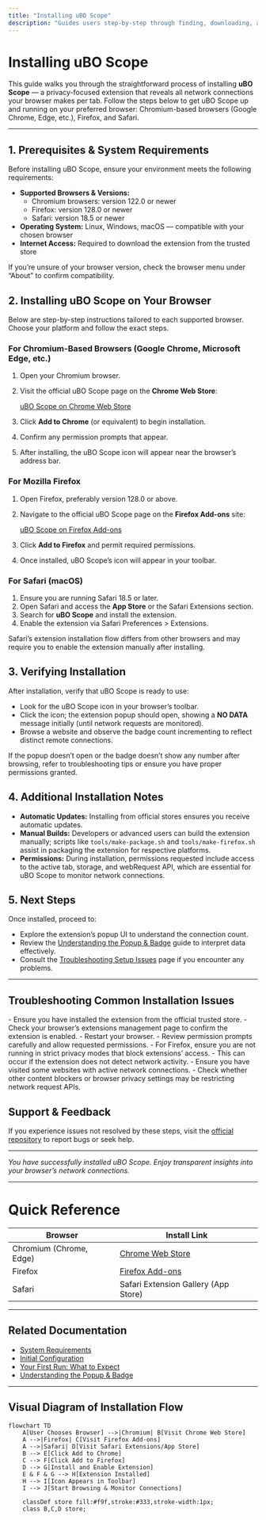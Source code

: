 ```yaml
---
title: "Installing uBO Scope"
description: "Guides users step-by-step through finding, downloading, and installing uBO Scope for their preferred browser (Chromium, Firefox, Safari). Provides direct links to trusted extension stores and highlights any nuances per platform."
---
```


# Installing uBO Scope

This guide walks you through the straightforward process of installing **uBO Scope** — a privacy-focused extension that reveals all network connections your browser makes per tab. Follow the steps below to get uBO Scope up and running on your preferred browser: Chromium-based browsers (Google Chrome, Edge, etc.), Firefox, and Safari.

---

## 1. Prerequisites & System Requirements

Before installing uBO Scope, ensure your environment meets the following requirements:

- **Supported Browsers & Versions:**
  - Chromium browsers: version 122.0 or newer
  - Firefox: version 128.0 or newer
  - Safari: version 18.5 or newer
- **Operating System:** Linux, Windows, macOS — compatible with your chosen browser
- **Internet Access:** Required to download the extension from the trusted store

<Tip>
If you’re unsure of your browser version, check the browser menu under “About” to confirm compatibility.
</Tip>

## 2. Installing uBO Scope on Your Browser

Below are step-by-step instructions tailored to each supported browser. Choose your platform and follow the exact steps.

### For Chromium-Based Browsers (Google Chrome, Microsoft Edge, etc.)

1. Open your Chromium browser.
2. Visit the official uBO Scope page on the **Chrome Web Store**:

   [uBO Scope on Chrome Web Store](https://chromewebstore.google.com/detail/ubo-scope/bbdpgcaljkaaigfcomhidmneffjjjfgp)

3. Click **Add to Chrome** (or equivalent) to begin installation.
4. Confirm any permission prompts that appear.
5. After installing, the uBO Scope icon will appear near the browser’s address bar.

### For Mozilla Firefox

1. Open Firefox, preferably version 128.0 or above.
2. Navigate to the official uBO Scope page on the **Firefox Add-ons** site:

   [uBO Scope on Firefox Add-ons](https://addons.mozilla.org/firefox/addon/ubo-scope/)

3. Click **Add to Firefox** and permit required permissions.
4. Once installed, uBO Scope’s icon will appear in your toolbar.

### For Safari (macOS)

1. Ensure you are running Safari 18.5 or later.
2. Open Safari and access the **App Store** or the Safari Extensions section.
3. Search for **uBO Scope** and install the extension.
4. Enable the extension via Safari Preferences > Extensions.

<Warning>
Safari’s extension installation flow differs from other browsers and may require you to enable the extension manually after installing.
</Warning>

## 3. Verifying Installation

After installation, verify that uBO Scope is ready to use:

- Look for the uBO Scope icon in your browser’s toolbar.
- Click the icon; the extension popup should open, showing a **NO DATA** message initially (until network requests are monitored).
- Browse a website and observe the badge count incrementing to reflect distinct remote connections.

<Check>
If the popup doesn’t open or the badge doesn’t show any number after browsing, refer to troubleshooting tips or ensure you have proper permissions granted.
</Check>

## 4. Additional Installation Notes

- **Automatic Updates:** Installing from official stores ensures you receive automatic updates.
- **Manual Builds:** Developers or advanced users can build the extension manually; scripts like `tools/make-package.sh` and `tools/make-firefox.sh` assist in packaging the extension for respective platforms.
- **Permissions:** During installation, permissions requested include access to the active tab, storage, and webRequest API, which are essential for uBO Scope to monitor network connections.

## 5. Next Steps

Once installed, proceed to:

- Explore the extension’s popup UI to understand the connection count.
- Review the [Understanding the Popup & Badge](https://your-docs-link/getting-started/first-steps-usage/interpreting-the-popup) guide to interpret data effectively.
- Consult the [Troubleshooting Setup Issues](https://your-docs-link/getting-started/first-steps-usage/troubleshooting-setup) page if you encounter any problems.

---

## Troubleshooting Common Installation Issues

<AccordionGroup title="Troubleshooting uBO Scope Installation">
<Accordion title="uBO Scope icon does not appear after installation">
- Ensure you have installed the extension from the official trusted store.
- Check your browser’s extensions management page to confirm the extension is enabled.
- Restart your browser.
</Accordion>
<Accordion title="Permission Denied or Limited Permissions">
- Review permission prompts carefully and allow requested permissions.
- For Firefox, ensure you are not running in strict privacy modes that block extensions’ access.
</Accordion>
<Accordion title="Extension Popup shows 'NO DATA' indefinitely">
- This can occur if the extension does not detect network activity.
- Ensure you have visited some websites with active network connections.
- Check whether other content blockers or browser privacy settings may be restricting network request APIs.
</Accordion>
</AccordionGroup>

## Support & Feedback

If you experience issues not resolved by these steps, visit the [official repository](https://github.com/gorhill/uBO-Scope) to report bugs or seek help.

---

*You have successfully installed uBO Scope. Enjoy transparent insights into your browser’s network connections.*


---

# Quick Reference 

| Browser | Install Link |
|---------|--------------|
| Chromium (Chrome, Edge) | [Chrome Web Store](https://chromewebstore.google.com/detail/ubo-scope/bbdpgcaljkaaigfcomhidmneffjjjfgp) |
| Firefox | [Firefox Add-ons](https://addons.mozilla.org/firefox/addon/ubo-scope/) |
| Safari | Safari Extension Gallery (App Store) |



---

## Related Documentation

- [System Requirements](https://your-docs-link/getting-started/installation-setup/system-requirements)
- [Initial Configuration](https://your-docs-link/getting-started/installation-setup/initial-configuration)
- [Your First Run: What to Expect](https://your-docs-link/getting-started/first-steps-usage/first-run-overview)
- [Understanding the Popup & Badge](https://your-docs-link/getting-started/first-steps-usage/interpreting-the-popup)



---

## Visual Diagram of Installation Flow

```mermaid
flowchart TD
    A[User Chooses Browser] -->|Chromium| B[Visit Chrome Web Store]
    A -->|Firefox| C[Visit Firefox Add-ons]
    A -->|Safari| D[Visit Safari Extensions/App Store]
    B --> E[Click Add to Chrome]
    C --> F[Click Add to Firefox]
    D --> G[Install and Enable Extension]
    E & F & G --> H[Extension Installed]
    H --> I[Icon Appears in Toolbar]
    I --> J[Start Browsing & Monitor Connections]

    classDef store fill:#f9f,stroke:#333,stroke-width:1px;
    class B,C,D store;
```
